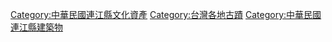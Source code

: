 [[Category:中華民國連江縣文化資產|Category:中華民國連江縣文化資產]]
[[Category:台灣各地古蹟|Category:台灣各地古蹟]]
[[Category:中華民國連江縣建築物|Category:中華民國連江縣建築物]]